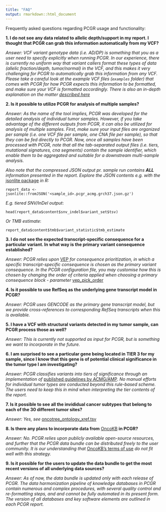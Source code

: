 ```yaml
---
title: "FAQ"
output: rmarkdown::html_document
---
```


Frequently asked questions regarding PCGR usage and functionality:

__1. I do not see any data related to allelic depth/support in my report. I thought that PCGR can grab this information automatically from my VCF?__

_Answer: VCF variant genotype data (i.e. AD/DP) is something that you as a user need to specify explicitly when running PCGR. In our experience, there is currently no uniform way that variant callers format these types of data (allelic fraction/depth, tumor/normal) in the VCF, and this makes it very challenging for PCGR to automatically grab this information from any VCF. Please take a careful look at the example VCF files (`examples` folder) that comes with PCGR for how PCGR expects this information to be formatted, and make sure your VCF is formatted accordingly. There is also an in-depth explanation on the matter [described here](articles/input.html#ormatting-of-allelic-depthsupport-dpad)_

__2. Is it possible to utilize PCGR for analysis of multiple samples?__

_Answer: As the name of the tool implies, PCGR was developed for the detailed analysis of individual tumor samples. However, if you take advantage of the different outputs from PCGR, it can also be utilized for analysis of multiple samples. First, make sure your input files are organized per sample (i.e. one VCF file per sample, one CNA file per sample), so that they can be fed directly to PCGR. Now, once all samples have been processed with PCGR, note that all the tab-separated output files (i.e. tiers, mutational signatures, cna segments) contain the sample identifier, which enable them to be aggregated and suitable for a downstream multi-sample analysis._

_Also note that the compressed JSON output pr. sample run contains __ALL__ information presented in the report. Explore the JSON contents e.g. with the_ [jsonlite package](https://github.com/jeroen/jsonlite) _in R:_

 `report_data <- jsonlite::fromJSON('<sample_id>.pcgr_acmg.grch37.json.gz')`

_E.g. tiered SNV/InDel output_:

 `head(report_data$content$snv_indel$variant_set$tsv)`

_Or TMB estimate_:

 `report_data$content$tmb$variant_statistic$tmb_estimate`

__3. I do not see the expected transcript-specific consequence for a particular variant. In what way is the primary variant consequence established?__

_Answer: PCGR relies upon_ [VEP](https://www.ensembl.org/info/docs/tools/vep/index.html)  _for consequence prioritization, in which a specific transcript-specific consequence is chosen as the primary variant consequence. In the PCGR configuration file, you may customise how this is chosen by changing the order of criteria applied when choosing a primary consequence block  - parameter_ [vep_pick_order](https://www.ensembl.org/info/docs/tools/vep/script/vep_other.html#pick_options)

__4. Is it possible to use RefSeq as the underlying gene transcript model in PCGR?__

_Answer: PCGR uses GENCODE as the primary gene transcript model, but we provide cross-references to corresponding RefSeq transcripts when this is available._

__5. I have a VCF with structural variants detected in my tumor sample, can PCGR process those as well?__

_Answer: This is currently not supported as input for PCGR, but is something we want to incorporate in the future._

__6. I am surprised to see a particular gene being located in TIER 3 for my sample, since I know that this gene is of potential clinical significance in the tumor type I am investigating?__

_Answer: PCGR classifies variants into tiers of significance through an implementation of_  [published guidelines by ACMG/AMP](https://pcgr.readthedocs.io/en/latest/tier_systems.html). _No manual efforts for individual tumor types are conducted beyond this rule-based scheme. The users need to keep this in mind when interpreting the tier contents of the report._

__7. Is it possible to see all the invididual cancer subtypes that belong to each of the 30 different tumor sites?__

_Answer: Yes, see_ [oncotree_ontology_xref.tsv](https://raw.githubusercontent.com/sigven/pcgr/master/oncotree_ontology_xref.tsv)

__8. Is there any plans to incorporate data from__ [OncoKB](https://www.oncokb.org) __in PCGR?__

_Answer: No. PCGR relies upon publicly available open-source resources, and further that the PCGR data bundle can be distributed freely to the user community. It is our understanding that_ [OncoKB's terms of use](https://www.oncokb.org/terms) _do not fit well with this strategy._

__9. Is it possible for the users to update the data bundle to get the most recent versions of all underlying data sources?__

_Answer: As of now, the data bundle is updated only with each release of PCGR. The data harmonization pipeline of knowledge databases in PCGR contain numerous and complex procedures, with several quality control and re-formatting steps, and and cannot be fully automated in its present form. The version of all databases and key software elements are outlined in each PCGR report._
